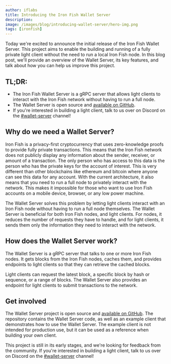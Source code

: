 ```yaml
---
author: iflabs
title: Introducing the Iron Fish Wallet Server
description: 
image: /images/blog/introducing-wallet-server/hero-img.png
tags: [ironfish]
---
```


Today we're excited to announce the initial release of the Iron Fish Wallet Server. This project aims to enable the building and running of a fully private light client without the need to run a local Iron Fish node. In this blog post, we'll provide an overview of the Wallet Server, its key features, and talk about how you can help us improve this project.

## TL;DR:

- The Iron Fish Wallet Server is a gRPC server that allows light clients to interact with the Iron Fish network without having to run a full node.
- The Wallet Server is open source and [available on GitHub](https://github.com/iron-fish/wallet-server).
- If you're interested in building a light client, talk to us over on Discord on the [#wallet-server](https://discord.com/channels/771503434028941353/1153438621534277785) channel!

## Why do we need a Wallet Server?

Iron Fish is a privacy-first cryptocurrency that uses zero-knowledge proofs to provide fully private transactions. This means that the Iron Fish network does not publicly display any information about the sender, receiver, or amount of a transaction. The only person who has access to this data is the person who has the private keys for the account of interest. This is very different than other blockchains like ethereum and bitcoin where anyone can see this data for any account. With the current architecture, it also means that you need to run a full node to privately interact with the network. This makes it impossible for those who want to use Iron Fish accounts on a mobile device, browser, or any low power machine.

The Wallet Server solves this problem by letting light clients interact with an Iron Fish node without having to run a full node themselves. The Wallet Server is beneficial for both Iron Fish nodes, and light clients. For nodes, it reduces the number of requests they have to handle, and for light clients, it sends them only the information they need to interact with the network.

## How does the Wallet Server work?

The Wallet Server is a gRPC server that talks to one or more Iron Fish nodes. It gets blocks from the Iron Fish nodes, caches them, and provides endpoints to light clients so that they can retrieve the cached blocks.

Light clients can request the latest block, a specific block by hash or sequence, or a range of blocks. The Wallet Server also provides an endpoint for light clients to submit transactions to the network.

## Get involved

The Wallet Server project is open source and [available on GitHub](https://github.com/iron-fish/wallet-server). The repository contains the Wallet Server code, as well as an example client that demonstrates how to use the Wallet Server. The example client is not intended for production use, but it can be used as a reference when building your own client.

This project is still in its early stages, and we're looking for feedback from the community. If you're interested in building a light client, talk to us over on Discord on the [#wallet-server](https://discord.com/channels/771503434028941353/1153438621534277785) channel!
